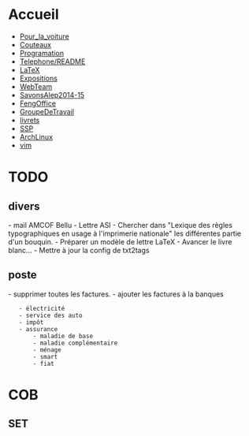= Accueil =
* [[Pour_la_voiture]]
* [[Couteaux]]
* [[Programation]]
* [[Telephone/README]]
* [[LaTeX]]
* [[Expositions]]
* [[WebTeam]]
* [[SavonsAlep2014-15]]
* [[FengOffice]]
* [[GroupeDeTravail]]
* [[livrets]]
* [[SSP]]
* [[ArchLinux]]
* [[vim]]


= TODO =
== divers ==
- mail AMCOF Bellu
- Lettre ASI
- Chercher dans "Lexique des règles typographiques en usage à l'imprimerie nationale" les différentes partie d'un bouquin.
- Préparer un modèle de lettre LaTeX
- Avancer le livre blanc...
- Mettre à jour la config de txt2tags

== poste ==

- supprimer toutes les factures.
- ajouter les factures à la banques
	- électricité
	- service des auto
	- impôt
	- assurance
		- maladie de base
		- maladie complémentaire
		- ménage
		- smart
		- fiat


= COB =
== SET ==

